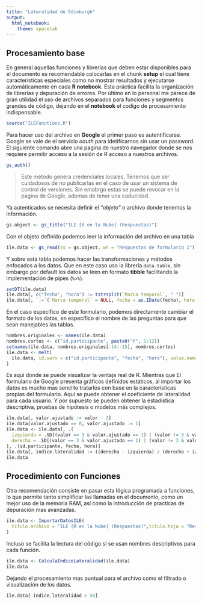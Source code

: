 ```yaml
---
title: "Lateralidad de Edinburgh"
output:
  html_notebook:
    theme: spacelab
---
```


## Procesamiento base

En general aquellas funciones y librerías que deben estar disponibles para el documento es recomendable colocarlas en el 
chunk **setup** el cual tiene características especiales como no mostrar resultados y ejecutarse automáticamente en cada 
**R notebook**. Esta práctica facilita la organización de librerías y depuración de errores. Por último en lo personal me
parece de gran utilidad el uso de archivos separados para funciones y segmentos grandes de código, dejando en el **notebook**
el codigo de procesamiento indispensable.

```r
source("ILEFunctions.R")
```

Para hacer uso del archivo en **Google** el primer paso es autentificarse. Google se vale de el servicio *oauth* para 
idetificarnos sin usar un password. El siguiente comando abre una pagina de nuestro navegador donde se nos requiere
permitir acceso a la sesión de R acceso a nuestros archivos.

```r
gs_auth()
```

> Este método genera credenciales locales. Tenemos que ser cuidadosos de no publicarlas en el caso de usar un sistema de
control de versiones. Sin emabrgo estas se puede revocar en la pagina de Google, ademas de tener una caducidad.

Ya autenticados se necesita definir el _"objeto"_ o archivo donde tenemos la información.

```r
gs.object <- gs_title("ILE [R en la Nube] (Respuestas)")
```

Con el objeto definido podemos leer la información del archivo en una tabla

```r
ile.data <- gs_read(ss = gs.object, ws = "Respuestas de formulario 1")
```

Y sobre esta tabla podemos hacer las transformaciones y métodos enfocados a los datos. Que en este caso uso la librería 
`data.table`, sin embargo por default los datos se leen en formato **tibble** facilitando la implementación de pipes (`%>%`).

```r
setDT(ile.data)
ile.data[, c("fecha", "hora") := tstrsplit(`Marca temporal`, " ")]
ile.data[, `:=`(`Marca temporal` = NULL, fecha = as.IDate(fecha), hora = as.ITime(hora))]
```

En el caso específico de este formulario, podemos directamente cambiar el formato de los datos, en específico el nombre
de las preguntas para que sean manejables las tablas.

```r
nombres.originales <- names(ile.data)
nombres.cortos <- c("id.participante", paste0("P", 1:12))
setnames(ile.data, nombres.originales[-14:-15], nombres.cortos)
ile.data <- melt(
  ile.data, id.vars = c("id.participante", "fecha", "hora"), value.name = "valor", variable.name = "pregunta"
)
```

Es aquí donde se puede visualizar la ventaja real de R. Mientras que El formulario de Google presenta gráficos definidos
estáticos, al importar los datos es mucho mas sencillo tratarlos con base en la características propias del formulario.
Aquí se puede obtener el coeficiente de lateralidad para cada usuario. Y por supuesto se pueden obtener la estadística
descriptiva, pruebas de hipótesis o modelos más complejos.

```r
ile.data[, valor.ajustado := valor - 3]
ile.data[valor.ajustado == 0, valor.ajustado := 1]
ile.data <- ile.data[, .(
  izquierda = .SD[(valor == 3 & valor.ajustado == 1) | (valor != 3 & valor.ajustado < 0), sum(abs(valor.ajustado))],
  derecha = .SD[(valor == 3 & valor.ajustado == 1) | (valor != 3 & valor.ajustado > 0), sum(abs(valor.ajustado))]
), .(id.participante, fecha, hora)]
ile.data[, indice.lateralidad := ((derecha - izquierda) / (derecha + izquierda)) * 100]
ile.data
```


## Procedimiento con Funciones

Otra recomendación consiste en pasar esta lógica programada a funciones, lo que permite tanto simplificar las llamadas en
el documento, como un mejor uso de la memoria RAM, así como la introducción de practicas de depuración mas avanzadas.

```r
ile.data <- ImportarDatosILE(
  titulo.archivo = "ILE [R en la Nube] (Respuestas)",titulo.hoja = "Respuestas de formulario 1"
)
```

Incluso se facilita la lectura del código si se usan nombres descriptivos para cada función.

```r
ile.data <- CalculaIndiceLateralidad(ile.data)
ile.data
```

Dejando el procesamiento mas puntual para el archivo como el filtrado o visualización de los datos.

```r
ile.data[ indice.lateralidad > 50]
```

